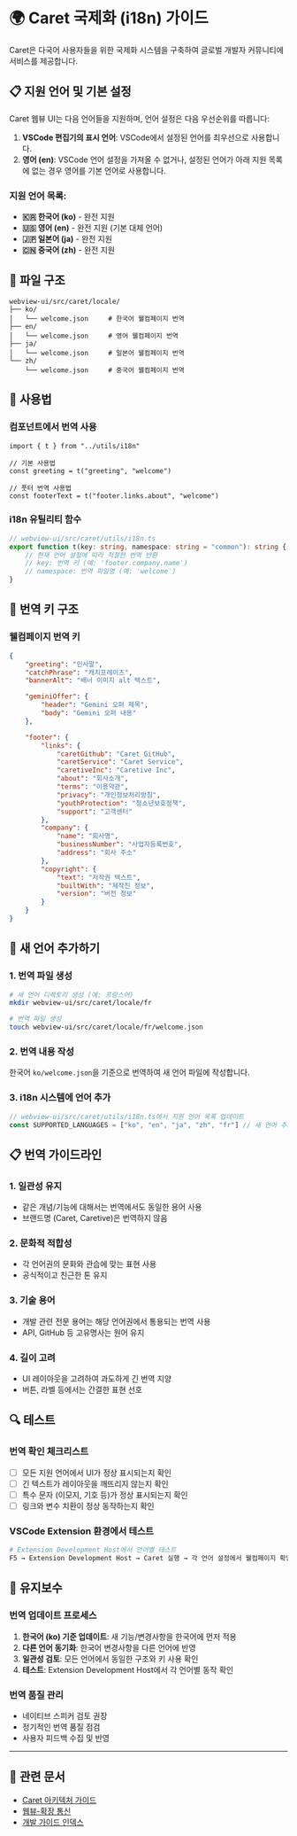 # 🌍 Caret 국제화 (i18n) 가이드

Caret은 다국어 사용자들을 위한 국제화 시스템을 구축하여 글로벌 개발자 커뮤니티에 서비스를 제공합니다.

## 📋 지원 언어 및 기본 설정

Caret 웹뷰 UI는 다음 언어들을 지원하며, 언어 설정은 다음 우선순위를 따릅니다:

1.  **VSCode 편집기의 표시 언어**: VSCode에서 설정된 언어를 최우선으로 사용합니다.
2.  **영어 (en)**: VSCode 언어 설정을 가져올 수 없거나, 설정된 언어가 아래 지원 목록에 없는 경우 영어를 기본 언어로 사용합니다.

### 지원 언어 목록:

-   **🇰🇷 한국어 (ko)** - 완전 지원
-   **🇺🇸 영어 (en)** - 완전 지원 (기본 대체 언어)
-   **🇯🇵 일본어 (ja)** - 완전 지원
-   **🇨🇳 중국어 (zh)** - 완전 지원

## 📁 파일 구조

```
webview-ui/src/caret/locale/
├── ko/
│   └── welcome.json     # 한국어 웰컴페이지 번역
├── en/
│   └── welcome.json     # 영어 웰컴페이지 번역
├── ja/
│   └── welcome.json     # 일본어 웰컴페이지 번역
└── zh/
    └── welcome.json     # 중국어 웰컴페이지 번역
```

## 🔧 사용법

### 컴포넌트에서 번역 사용

```tsx
import { t } from "../utils/i18n"

// 기본 사용법
const greeting = t("greeting", "welcome")

// 풋터 번역 사용법
const footerText = t("footer.links.about", "welcome")
```

### i18n 유틸리티 함수

```typescript
// webview-ui/src/caret/utils/i18n.ts
export function t(key: string, namespace: string = "common"): string {
	// 현재 언어 설정에 따라 적절한 번역 반환
	// key: 번역 키 (예: 'footer.company.name')
	// namespace: 번역 파일명 (예: 'welcome')
}
```

## 📝 번역 키 구조

### 웰컴페이지 번역 키

```json
{
	"greeting": "인사말",
	"catchPhrase": "캐치프레이즈",
	"bannerAlt": "배너 이미지 alt 텍스트",

	"geminiOffer": {
		"header": "Gemini 오퍼 제목",
		"body": "Gemini 오퍼 내용"
	},

	"footer": {
		"links": {
			"caretGithub": "Caret GitHub",
			"caretService": "Caret Service",
			"caretiveInc": "Caretive Inc",
			"about": "회사소개",
			"terms": "이용약관",
			"privacy": "개인정보처리방침",
			"youthProtection": "청소년보호정책",
			"support": "고객센터"
		},
		"company": {
			"name": "회사명",
			"businessNumber": "사업자등록번호",
			"address": "회사 주소"
		},
		"copyright": {
			"text": "저작권 텍스트",
			"builtWith": "제작진 정보",
			"version": "버전 정보"
		}
	}
}
```

## 🚀 새 언어 추가하기

### 1. 번역 파일 생성

```bash
# 새 언어 디렉토리 생성 (예: 프랑스어)
mkdir webview-ui/src/caret/locale/fr

# 번역 파일 생성
touch webview-ui/src/caret/locale/fr/welcome.json
```

### 2. 번역 내용 작성

한국어 `ko/welcome.json`을 기준으로 번역하여 새 언어 파일에 작성합니다.

### 3. i18n 시스템에 언어 추가

```typescript
// webview-ui/src/caret/utils/i18n.ts에서 지원 언어 목록 업데이트
const SUPPORTED_LANGUAGES = ["ko", "en", "ja", "zh", "fr"] // 새 언어 추가
```

## 📋 번역 가이드라인

### 1. 일관성 유지

-   같은 개념/기능에 대해서는 번역에서도 동일한 용어 사용
-   브랜드명 (Caret, Caretive)은 번역하지 않음

### 2. 문화적 적합성

-   각 언어권의 문화와 관습에 맞는 표현 사용
-   공식적이고 친근한 톤 유지

### 3. 기술 용어

-   개발 관련 전문 용어는 해당 언어권에서 통용되는 번역 사용
-   API, GitHub 등 고유명사는 원어 유지

### 4. 길이 고려

-   UI 레이아웃을 고려하여 과도하게 긴 번역 지양
-   버튼, 라벨 등에서는 간결한 표현 선호

## 🔍 테스트

### 번역 확인 체크리스트

-   [ ] 모든 지원 언어에서 UI가 정상 표시되는지 확인
-   [ ] 긴 텍스트가 레이아웃을 깨뜨리지 않는지 확인
-   [ ] 특수 문자 (이모지, 기호 등)가 정상 표시되는지 확인
-   [ ] 링크와 변수 치환이 정상 동작하는지 확인

### VSCode Extension 환경에서 테스트

```bash
# Extension Development Host에서 언어별 테스트
F5 → Extension Development Host → Caret 실행 → 각 언어 설정에서 웰컴페이지 확인
```

## 🔧 유지보수

### 번역 업데이트 프로세스

1. **한국어 (ko) 기준 업데이트**: 새 기능/변경사항을 한국어에 먼저 적용
2. **다른 언어 동기화**: 한국어 변경사항을 다른 언어에 반영
3. **일관성 검토**: 모든 언어에서 동일한 구조와 키 사용 확인
4. **테스트**: Extension Development Host에서 각 언어별 동작 확인

### 번역 품질 관리

-   네이티브 스피커 검토 권장
-   정기적인 번역 품질 점검
-   사용자 피드백 수집 및 반영

---

## 🔗 관련 문서

-   [Caret 아키텍처 가이드](./caret-architecture-and-implementation-guide.mdx)
-   [웹뷰-확장 통신](./webview-extension-communication.mdx)
-   [개발 가이드 인덱스](./index.mdx)

